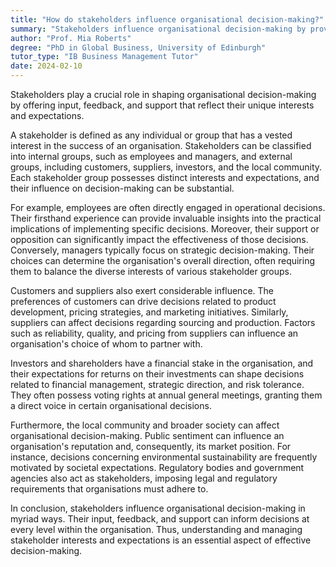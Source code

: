 ```yaml
---
title: "How do stakeholders influence organisational decision-making?"
summary: "Stakeholders influence organisational decision-making by providing input, feedback, and support based on their interests and expectations."
author: "Prof. Mia Roberts"
degree: "PhD in Global Business, University of Edinburgh"
tutor_type: "IB Business Management Tutor"
date: 2024-02-10
---
```


Stakeholders play a crucial role in shaping organisational decision-making by offering input, feedback, and support that reflect their unique interests and expectations.

A stakeholder is defined as any individual or group that has a vested interest in the success of an organisation. Stakeholders can be classified into internal groups, such as employees and managers, and external groups, including customers, suppliers, investors, and the local community. Each stakeholder group possesses distinct interests and expectations, and their influence on decision-making can be substantial.

For example, employees are often directly engaged in operational decisions. Their firsthand experience can provide invaluable insights into the practical implications of implementing specific decisions. Moreover, their support or opposition can significantly impact the effectiveness of those decisions. Conversely, managers typically focus on strategic decision-making. Their choices can determine the organisation's overall direction, often requiring them to balance the diverse interests of various stakeholder groups.

Customers and suppliers also exert considerable influence. The preferences of customers can drive decisions related to product development, pricing strategies, and marketing initiatives. Similarly, suppliers can affect decisions regarding sourcing and production. Factors such as reliability, quality, and pricing from suppliers can influence an organisation's choice of whom to partner with.

Investors and shareholders have a financial stake in the organisation, and their expectations for returns on their investments can shape decisions related to financial management, strategic direction, and risk tolerance. They often possess voting rights at annual general meetings, granting them a direct voice in certain organisational decisions.

Furthermore, the local community and broader society can affect organisational decision-making. Public sentiment can influence an organisation's reputation and, consequently, its market position. For instance, decisions concerning environmental sustainability are frequently motivated by societal expectations. Regulatory bodies and government agencies also act as stakeholders, imposing legal and regulatory requirements that organisations must adhere to.

In conclusion, stakeholders influence organisational decision-making in myriad ways. Their input, feedback, and support can inform decisions at every level within the organisation. Thus, understanding and managing stakeholder interests and expectations is an essential aspect of effective decision-making.
    